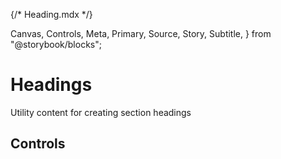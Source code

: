 {/* Heading.mdx */}

  Canvas,
  Controls,
  Meta,
  Primary,
  Source,
  Story,
  Subtitle,
} from "@storybook/blocks";


<Meta of={HeadingStories} />

# Headings

<Subtitle>Utility content for creating section headings</Subtitle>

## Controls

<Canvas of={HeadingStories.HeadingTemplate} />
<Controls of={HeadingStories.HeadingTemplate} />
